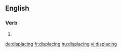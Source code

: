 ==English==

===Verb===
{{head|en|present participle}}

# {{present participle of|displace|lang=en|nocat=1}}

[[de:displacing]]
[[fr:displacing]]
[[hu:displacing]]
[[vi:displacing]]